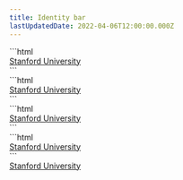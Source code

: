 ```yaml
---
title: Identity bar
lastUpdatedDate: 2022-04-06T12:00:00.000Z
---
```

<div className="lg:max-w-600 xl:max-w-800 2xl:max-w-1000">

  <Section heading="Digital Red" width="full">
  ```html
    <div className="pl-20 md:pl-30 pt-5 pb-1 bg-digital-red">
      <a className="logo hocus:no-underline text-white hocus:text-white text-20 leading-none" href="https://www.stanford.edu">
        Stanford University
      </a>
    </div>
  ```
  <div className="rs-mb-5">
    <IdentityBar className="bg-digital-red" />
  </div>
  </Section>

  <Section heading="Cardinal Red" width="full">
    ```html
      <div className="pl-20 md:pl-30 pt-5 pb-1 bg-cardinal-red">
        <a className="logo hocus:no-underline text-white hocus:text-white text-20 leading-none" href="https://www.stanford.edu">
          Stanford University
        </a>
      </div>
    ```
    <div className="rs-mb-5">
      <IdentityBar className="bg-cardinal-red" />
    </div>
  </Section>

  <Section heading="Black" width="full">
    ```html
      <div className="pl-20 md:pl-30 pt-5 pb-1 bg-black">
        <a className="logo hocus:no-underline text-white hocus:text-white text-20 leading-none" href="https://www.stanford.edu">
          Stanford University
        </a>
      </div>
    ```
    <div className="rs-mb-5">
      <IdentityBar className="bg-black" />
    </div>
  </Section>

  <Section heading="White" width="full">
    ```html
      <div className="px-20 sm:px-30 md:px-50 lg:px-30 pt-5 pb-1 bg-white">
        <a className="logo hocus:no-underline text-cardinal-red hocus:text-cardinal-red text-20 leading-none" href="https://www.stanford.edu">Stanford University</a>
      </div>
    ```
    <div className="rs-mb-5 bg-black-90 p-5">
      <div className="px-20 sm:px-30 md:px-50 lg:px-30 pt-5 pb-1 bg-white">
        <a className="logo hocus:no-underline text-cardinal-red hocus:text-cardinal-red text-20 leading-none" href="https://www.stanford.edu">Stanford University</a>
      </div>
    </div>
  </Section>
</div>
